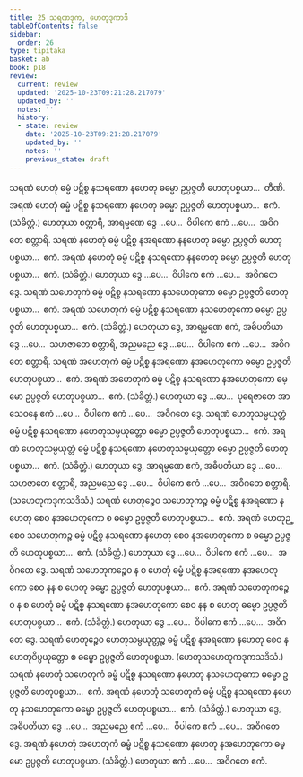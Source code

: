 ```yaml
---
title: 25 သရဏဒုက, ဟေတုဒုကာဒိ
tableOfContents: false
sidebar:
  order: 26
type: tipitaka
basket: ab
book: p18
review:
  current: review
  updated: '2025-10-23T09:21:28.217079'
  updated_by: ''
  notes: ''
  history:
  - state: review
    date: '2025-10-23T09:21:28.217079'
    updated_by: ''
    notes: ''
    previous_state: draft
---
```



<ReviewStatus review={frontmatter.review} showDetails={true} />

<HypothesisAnnotation frontmatter={frontmatter} />

<DynamicBreadcrumb />

<Division number="84" book="p18" e="ch" v="40" p="323">

<Paragraph number="194" book="p18">
သရဏံ ဟေတုံ ဓမ္မံ ပဋိစ္စ နသရဏော နဟေတု ဓမ္မော ဥပ္ပဇ္ဇတိ ဟေတုပစ္စယာ…  တီဏိ.
</Paragraph>

<Paragraph number="195" book="p18">
အရဏံ ဟေတုံ ဓမ္မံ ပဋိစ္စ နသရဏော နဟေတု ဓမ္မော ဥပ္ပဇ္ဇတိ ဟေတုပစ္စယာ…  ဧကံ. (သံခိတ္တံ.) ဟေတုယာ စတ္တာရိ, အာရမ္မဏေ ဒွေ …ပေ…  ဝိပါကေ ဧကံ …ပေ…  အဝိဂတေ စတ္တာရိ.
</Paragraph>

<Paragraph number="196" book="p18">
သရဏံ နဟေတုံ ဓမ္မံ ပဋိစ္စ နအရဏော နနဟေတု ဓမ္မော ဥပ္ပဇ္ဇတိ ဟေတုပစ္စယာ…  ဧကံ.
</Paragraph>

<Paragraph number="197" book="p18">
အရဏံ နဟေတုံ ဓမ္မံ ပဋိစ္စ နသရဏော နနဟေတု ဓမ္မော ဥပ္ပဇ္ဇတိ ဟေတုပစ္စယာ…  ဧကံ. (သံခိတ္တံ.) ဟေတုယာ ဒွေ …ပေ…  ဝိပါကေ ဧကံ …ပေ…  အဝိဂတေ ဒွေ.
</Paragraph>

</Division>
<Division number="85" book="p18" e="ch" v="40" p="323">

<Paragraph number="198" book="p18">
သရဏံ သဟေတုကံ ဓမ္မံ ပဋိစ္စ နသရဏော နသဟေတုကော ဓမ္မော ဥပ္ပဇ္ဇတိ ဟေတုပစ္စယာ…  ဧကံ.
</Paragraph>

<Paragraph number="199" book="p18">
အရဏံ သဟေတုကံ ဓမ္မံ ပဋိစ္စ နသရဏော နသဟေတုကော ဓမ္မော ဥပ္ပဇ္ဇတိ ဟေတုပစ္စယာ…  ဧကံ. (သံခိတ္တံ.) ဟေတုယာ ဒွေ, အာရမ္မဏေ ဧကံ, အဓိပတိယာ ဒွေ …ပေ…  သဟဇာတေ စတ္တာရိ, အညမညေ ဒွေ …ပေ…  ဝိပါကေ ဧကံ …ပေ…  အဝိဂတေ စတ္တာရိ.
</Paragraph>

<Paragraph number="200" book="p18">
သရဏံ အဟေတုကံ ဓမ္မံ ပဋိစ္စ နအရဏော နအဟေတုကော ဓမ္မော ဥပ္ပဇ္ဇတိ ဟေတုပစ္စယာ…  ဧကံ.
</Paragraph>

<Paragraph number="201" book="p18">
အရဏံ အဟေတုကံ ဓမ္မံ ပဋိစ္စ နသရဏော နအဟေတုကော ဓမ္မော ဥပ္ပဇ္ဇတိ ဟေတုပစ္စယာ…  ဧကံ. (သံခိတ္တံ.) ဟေတုယာ ဒွေ …ပေ…  ပုရေဇာတေ အာသေဝနေ ဧကံ …ပေ…  ဝိပါကေ ဧကံ …ပေ…  အဝိဂတေ ဒွေ.
</Paragraph>

</Division>
<Division number="86" book="p18" e="ch" v="40" p="324">

<Paragraph number="202" book="p18">
သရဏံ ဟေတုသမ္ပယုတ္တံ ဓမ္မံ ပဋိစ္စ နသရဏော နဟေတုသမ္ပယုတ္တော ဓမ္မော ဥပ္ပဇ္ဇတိ ဟေတုပစ္စယာ…  ဧကံ. အရဏံ ဟေတုသမ္ပယုတ္တံ ဓမ္မံ ပဋိစ္စ နသရဏော နဟေတုသမ္ပယုတ္တော ဓမ္မော ဥပ္ပဇ္ဇတိ ဟေတုပစ္စယာ…  ဧကံ. (သံခိတ္တံ.)
</Paragraph>

<Paragraph number="203" book="p18">
ဟေတုယာ ဒွေ, အာရမ္မဏေ ဧကံ, အဓိပတိယာ ဒွေ …ပေ…  သဟဇာတေ စတ္တာရိ, အညမညေ ဒွေ …ပေ…  ဝိပါကေ ဧကံ …ပေ…  အဝိဂတေ စတ္တာရိ. (သဟေတုကဒုကသဒိသံ.)
</Paragraph>

</Division>
<Division number="87" book="p18" e="ch" v="40" p="324">

<Paragraph number="204" book="p18">
သရဏံ ဟေတုဉ္စေဝ သဟေတုကဉ္စ ဓမ္မံ ပဋိစ္စ နအရဏော နဟေတု စေဝ နအဟေတုကော စ ဓမ္မော ဥပ္ပဇ္ဇတိ ဟေတုပစ္စယာ…  ဧကံ.
</Paragraph>

<Paragraph number="205" book="p18">
အရဏံ ဟေတုဉ္စေဝ သဟေတုကဉ္စ ဓမ္မံ ပဋိစ္စ နသရဏော နဟေတု စေဝ နအဟေတုကော စ ဓမ္မော ဥပ္ပဇ္ဇတိ ဟေတုပစ္စယာ…  ဧကံ. (သံခိတ္တံ.) ဟေတုယာ ဒွေ …ပေ…  ဝိပါကေ ဧကံ …ပေ…  အဝိဂတေ ဒွေ.
</Paragraph>

<Paragraph number="206" book="p18">
သရဏံ သဟေတုကဉ္စေဝ န စ ဟေတုံ ဓမ္မံ ပဋိစ္စ နအရဏော နအဟေတုကော စေဝ နန စ ဟေတု ဓမ္မော ဥပ္ပဇ္ဇတိ ဟေတုပစ္စယာ…  ဧကံ.
</Paragraph>

<Paragraph number="207" book="p18">
အရဏံ သဟေတုကဉ္စေဝ န စ ဟေတုံ ဓမ္မံ ပဋိစ္စ နသရဏော နအဟေတုကော စေဝ နန စ ဟေတု ဓမ္မော ဥပ္ပဇ္ဇတိ ဟေတုပစ္စယာ…  ဧကံ. (သံခိတ္တံ.) ဟေတုယာ ဒွေ …ပေ…  ဝိပါကေ ဧကံ …ပေ…  အဝိဂတေ ဒွေ.
</Paragraph>

</Division>
<Division number="88" book="p18" e="ch" v="40" p="324">

<Paragraph number="208" book="p18">
သရဏံ ဟေတုဉ္စေဝ ဟေတုသမ္ပယုတ္တဉ္စ ဓမ္မံ ပဋိစ္စ နအရဏော နဟေတု စေဝ နဟေတုဝိပ္ပယုတ္တော စ ဓမ္မော ဥပ္ပဇ္ဇတိ ဟေတုပစ္စယာ. (ဟေတုသဟေတုကဒုကသဒိသံ.)
</Paragraph>

</Division>
<Division number="89" book="p18" e="ch" v="40" p="324">

<Paragraph number="209" book="p18">
သရဏံ နဟေတုံ သဟေတုကံ ဓမ္မံ ပဋိစ္စ နသရဏော နဟေတု နသဟေတုကော ဓမ္မော ဥပ္ပဇ္ဇတိ ဟေတုပစ္စယာ…  ဧကံ.
</Paragraph>

<Paragraph number="210" book="p18">
အရဏံ နဟေတုံ သဟေတုကံ ဓမ္မံ ပဋိစ္စ နသရဏော နဟေတု နသဟေတုကော ဓမ္မော ဥပ္ပဇ္ဇတိ ဟေတုပစ္စယာ…  ဧကံ. (သံခိတ္တံ.) ဟေတုယာ ဒွေ, အဓိပတိယာ ဒွေ …ပေ…  အညမညေ ဧကံ …ပေ…  ဝိပါကေ ဧကံ …ပေ…  အဝိဂတေ ဒွေ.
</Paragraph>

<Paragraph number="211" book="p18">
အရဏံ နဟေတုံ အဟေတုကံ ဓမ္မံ ပဋိစ္စ နသရဏော နဟေတု နအဟေတုကော ဓမ္မော ဥပ္ပဇ္ဇတိ ဟေတုပစ္စယာ. (သံခိတ္တံ.) ဟေတုယာ ဧကံ …ပေ…  အဝိဂတေ ဧကံ.
</Paragraph>
</Division>